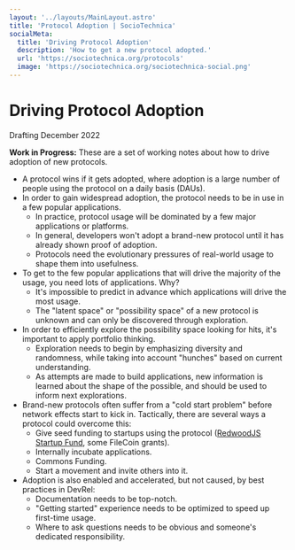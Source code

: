 ```yaml
---
layout: '../layouts/MainLayout.astro'
title: 'Protocol Adoption | SocioTechnica'
socialMeta:
  title: 'Driving Protocol Adoption'
  description: 'How to get a new protocol adopted.'
  url: 'https://sociotechnica.org/protocols'
  image: 'https://sociotechnica.org/sociotechnica-social.png'
---
```


# Driving Protocol Adoption

<div class="italic mb-4 text-sm text-gray-600">Drafting December 2022</div>

<div class="p-5 mb-5 border-2 bg-slate-100">
  <p class="italic text-neutral-600">
    <b class="font-semibold">Work in Progress:</b> These are a set of working notes about how to drive
    adoption of new protocols.
  </p>
</div>

<article class="prose">

- A protocol wins if it gets adopted, where adoption is a large number of people using the protocol on a daily basis (DAUs).
- In order to gain widespread adoption, the protocol needs to be in use in a few popular applications.
	- In practice, protocol usage will be dominated by a few major applications or platforms.
	- In general, developers won't adopt a brand-new protocol until it has already shown proof of adoption.
	- Protocols need the evolutionary pressures of real-world usage to shape them into usefulness.
- To get to the few popular applications that will drive the majority of the usage, you need lots of applications. Why?
	- It's impossible to predict in advance which applications will drive the most usage.
	- The "latent space" or "possibility space" of a new protocol is unknown and can only be discovered through exploration.
- In order to efficiently explore the possibility space looking for hits, it's important to apply portfolio thinking.
	- Exploration needs to begin by emphasizing diversity and randomness, while taking into account "hunches" based on current understanding.
	- As attempts are made to build applications, new information is learned about the shape of the possible, and should be used to inform next explorations.
- Brand-new protocols often suffer from a "cold start problem" before network effects start to kick in. Tactically, there are several ways a protocol could overcome this:
	- Give seed funding to startups using the protocol ([RedwoodJS Startup Fund](https://tom.preston-werner.com/2022/04/04/redwood-v1-and-funding.html), some FileCoin grants).
	- Internally incubate applications.
	- Commons Funding.
	- Start a movement and invite others into it.
- Adoption is also enabled and accelerated, but not caused, by best practices in DevRel:
	- Documentation needs to be top-notch.
	- "Getting started" experience needs to be optimized to speed up first-time usage.
	- Where to ask questions needs to be obvious and someone's dedicated responsibility.

</article>